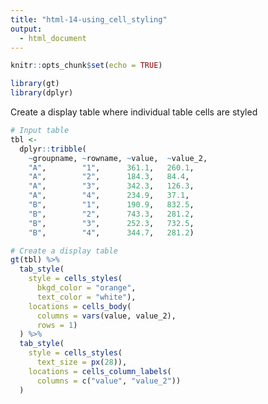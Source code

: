 ```yaml
---
title: "html-14-using_cell_styling"
output:
  - html_document
---
```


```r
knitr::opts_chunk$set(echo = TRUE)

library(gt)
library(dplyr)
```

Create a display table where individual table cells are styled

```r
# Input table
tbl <-
  dplyr::tribble(
    ~groupname, ~rowname, ~value,  ~value_2,
    "A",        "1",      361.1,   260.1,
    "A",        "2",      184.3,   84.4,
    "A",        "3",      342.3,   126.3,
    "A",        "4",      234.9,   37.1,
    "B",        "1",      190.9,   832.5,
    "B",        "2",      743.3,   281.2,
    "B",        "3",      252.3,   732.5,
    "B",        "4",      344.7,   281.2)
```

```r
# Create a display table
gt(tbl) %>%
  tab_style(
    style = cells_styles(
      bkgd_color = "orange",
      text_color = "white"),
    locations = cells_body(
      columns = vars(value, value_2),
      rows = 1)
  ) %>%
  tab_style(
    style = cells_styles(
      text_size = px(28)),
    locations = cells_column_labels(
      columns = c("value", "value_2"))
  )
```

